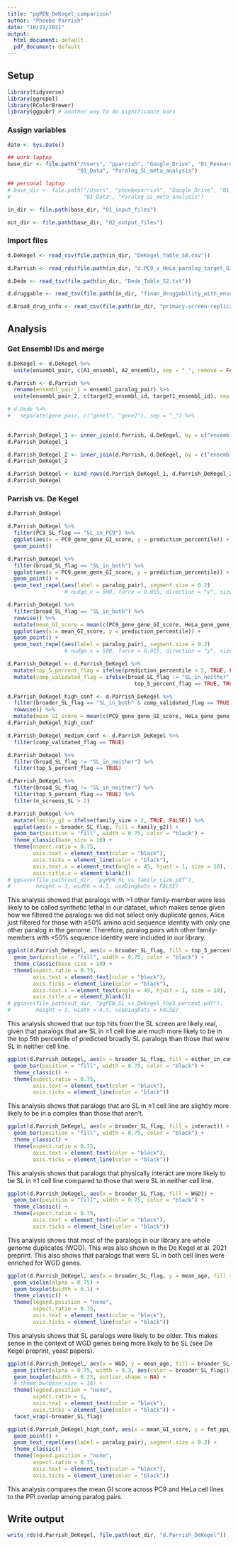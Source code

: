 ```yaml
---
title: "pgPEN_DeKegel_comparison"
author: "Phoebe Parrish"
date: "10/21/2021"
output:
  html_document: default
  pdf_document: default
---
```


## Setup

```r

library(tidyverse)
library(ggrepel)
library(RColorBrewer)
library(ggpubr) # another way to do significance bars

```


### Assign variables
```r

date <- Sys.Date()

## work laptop
base_dir <- file.path("/Users", "pparrish", "Google_Drive", "01_Research", "01_Projects", "01_Paralog_pgRNA",
                      "01_Data", "Paralog_SL_meta_analysis")

## personal laptop
# base_dir <- file.path("/Users", "phoebeparrish", "Google_Drive", "01_Research", "01_Projects", "01_Paralog_pgRNA",
#                       "01_Data", "Paralog_SL_meta_analysis")

in_dir <- file.path(base_dir, "01_input_files")

out_dir <- file.path(base_dir, "02_output_files")


```


### Import files

```r

d.DeKegel <- read_csv(file.path(in_dir, "DeKegel_Table_S8.csv"))

d.Parrish <- read_rds(file.path(in_dir, "d.PC9_v_HeLa_paralog_target_GI_wide_flag"))

d.Dede <- read_tsv(file.path(in_dir, "Dede_Table_S2.txt"))

d.druggable <- read_tsv(file.path(in_dir, "finan_druggability_with_ensembl_id.txt"))

d.Broad_drug_info <- read_csv(file.path(in_dir, "primary-screen-replicate-collapsed-treatment-info.csv"))

```

## Analysis

### Get Ensembl IDs and merge

```r

d.DeKegel <- d.DeKegel %>%
  unite(ensembl_pair, c(A1_ensembl, A2_ensembl), sep = "_", remove = FALSE) 

d.Parrish <- d.Parrish %>%
  rename(ensembl_pair_1 = ensembl_paralog_pair) %>%
  unite(ensembl_pair_2, c(target2_ensembl_id, target1_ensembl_id), sep = "_", remove = FALSE)

```

```r

# d.Dede %>%
#   separate(gene_pair, c("gene1", "gene2"), sep = "_") %>%
  

```


```r

d.Parrish_DeKegel_1 <- inner_join(d.Parrish, d.DeKegel, by = c("ensembl_pair_1" = "ensembl_pair"))
d.Parrish_DeKegel_1

d.Parrish_DeKegel_2 <- inner_join(d.Parrish, d.DeKegel, by = c("ensembl_pair_2" = "ensembl_pair"))
d.Parrish_DeKegel_2

d.Parrish_DeKegel <- bind_rows(d.Parrish_DeKegel_1, d.Parrish_DeKegel_2)
d.Parrish_DeKegel

```

### Parrish vs. De Kegel

```r

d.Parrish_DeKegel

d.Parrish_DeKegel %>%
  filter(PC9_SL_flag == "SL_in_PC9") %>%
  ggplot(aes(x = PC9_gene_gene_GI_score, y = prediction_percentile)) +
  geom_point()

d.Parrish_DeKegel %>%
  filter(broad_SL_flag == "SL_in_both") %>%
  ggplot(aes(x = PC9_gene_gene_GI_score, y = prediction_percentile)) +
  geom_point() +
  geom_text_repel(aes(label = paralog_pair), segment.size = 0.2) 
                  # nudge_x = 500, force = 0.015, direction = "y", size = 2)

d.Parrish_DeKegel %>%
  filter(broad_SL_flag == "SL_in_both") %>%
  rowwise() %>%
  mutate(mean_GI_score = mean(c(PC9_gene_gene_GI_score, HeLa_gene_gene_GI_score))) %>%
  ggplot(aes(x = mean_GI_score, y = prediction_percentile)) +
  geom_point() +
  geom_text_repel(aes(label = paralog_pair), segment.size = 0.2) 
                  # nudge_x = 500, force = 0.015, direction = "y", size = 2)

```

```r

d.Parrish_DeKegel <- d.Parrish_DeKegel %>%
  mutate(top_5_percent_flag = ifelse(prediction_percentile < 5, TRUE, FALSE)) %>%
  mutate(comp_validated_flag = ifelse(broad_SL_flag != "SL_in_neither" & 
                                        top_5_percent_flag == TRUE, TRUE, FALSE)) 

d.Parrish_DeKegel_high_conf <- d.Parrish_DeKegel %>%
  filter(broader_SL_flag == "SL_in_both" & comp_validated_flag == TRUE) %>%
  rowwise() %>%
  mutate(mean_GI_score = mean(c(PC9_gene_gene_GI_score, HeLa_gene_gene_GI_score)))
d.Parrish_DeKegel_high_conf

d.Parrish_DeKegel_medium_conf <- d.Parrish_DeKegel %>%
  filter(comp_validated_flag == TRUE)

```

```r

d.Parrish_DeKegel %>%
  filter(broad_SL_flag != "SL_in_neither") %>%
  filter(top_5_percent_flag == TRUE) 

d.Parrish_DeKegel %>%
  filter(broad_SL_flag != "SL_in_neither") %>%
  filter(top_5_percent_flag == TRUE) %>%
  filter(n_screens_SL > 2)

```


```r

d.Parrish_DeKegel %>%
  mutate(family_g2 = ifelse(family_size > 2, TRUE, FALSE)) %>%
  ggplot(aes(x = broader_SL_flag, fill = family_g2)) +
  geom_bar(position = "fill", width = 0.75, color = "black") +
  theme_classic(base_size = 10) +
  theme(aspect.ratio = 0.75,
        axis.text = element_text(color = "black"),
        axis.ticks = element_line(color = "black"),
        axis.text.x = element_text(angle = 45, hjust = 1, size = 10),
        axis.title.x = element_blank())
# ggsave(file.path(out_dir, "pgPEN_SL_vs_family_size.pdf"),
#        height = 3, width = 4.5, useDingbats = FALSE)

```

This analysis showed that paralogs with >1 other family-member were less likely to be called synthetic lethal in our dataset, which makes sense given how we filtered the paralogs: we did not select only duplicate genes, Alice just filtered for those with ≥50% amino acid sequence identity with only one other paralog in the genome. Therefore, paralog pairs wtih other family-members with <50% sequence identity were included in our library. 


```r

ggplot(d.Parrish_DeKegel, aes(x = broader_SL_flag, fill = top_5_percent_flag)) +
  geom_bar(position = "fill", width = 0.75, color = "black") +
  theme_classic(base_size = 10) +
  theme(aspect.ratio = 0.75,
        axis.text = element_text(color = "black"),
        axis.ticks = element_line(color = "black"),
        axis.text.x = element_text(angle = 45, hjust = 1, size = 10),
        axis.title.x = element_blank())
# ggsave(file.path(out_dir, "pgPEN_SL_vs_DeKegel_top5_percent.pdf"),
#        height = 3, width = 4.5, useDingbats = FALSE)

```

This analysis showed that our top hits from the SL screen are likely real, given that paralogs that are SL in ≥1 cell line are much more likely to be in the top 5th percentile of predicted broadly SL paralogs than those that were SL in neither cell line. 


```r

ggplot(d.Parrish_DeKegel, aes(x = broader_SL_flag, fill = either_in_complex)) +
  geom_bar(position = "fill", width = 0.75, color = "black") +
  theme_classic() +
  theme(aspect.ratio = 0.75,
        axis.text = element_text(color = "black"),
        axis.ticks = element_line(color = "black"))

```

This analysis shows that paralogs that are SL in ≥1 cell line are slightly more likely to be in a complex than those that aren't. 


```r

ggplot(d.Parrish_DeKegel, aes(x = broader_SL_flag, fill = interact)) +
  geom_bar(position = "fill", width = 0.75, color = "black") +
  theme_classic() +
  theme(aspect.ratio = 0.75,
        axis.text = element_text(color = "black"),
        axis.ticks = element_line(color = "black"))

```

This analysis shows that paralogs that physically interact are more likely to be SL in ≥1 cell line compared to those that were SL in neither cell line. 


```r

ggplot(d.Parrish_DeKegel, aes(x = broader_SL_flag, fill = WGD)) +
  geom_bar(position = "fill", width = 0.75, color = "black") +
  theme_classic() +
  theme(aspect.ratio = 0.75,
        axis.text = element_text(color = "black"),
        axis.ticks = element_line(color = "black"))

```

This analysis shows that most of the paralogs in our library are whole genome duplicates (WGD). This was also shown in the De Kegel et al. 2021 preprint. This also shows that paralogs that were SL in both cell lines were enriched for WGD genes. 


```r

ggplot(d.Parrish_DeKegel, aes(x = broader_SL_flag, y = mean_age, fill = broader_SL_flag)) +
  geom_violin(alpha = 0.75) + 
  geom_boxplot(width = 0.1) +
  theme_classic() +
  theme(legend.position = "none", 
        aspect.ratio = 0.75,
        axis.text = element_text(color = "black"),
        axis.ticks = element_line(color = "black"))

```

This analysis shows that SL paralogs were likely to be older. This makes sense in the context of WGD genes being more likely to be SL (see De Kegel preprint, yeast papers). 


```r

ggplot(d.Parrish_DeKegel, aes(x = WGD, y = mean_age, fill = broader_SL_flag)) +
  geom_jitter(alpha = 0.75, width = 0.3, aes(color = broader_SL_flag)) + 
  geom_boxplot(width = 0.25, outlier.shape = NA) +
  # theme_bw(base_size = 16) +
  theme(legend.position = "none", 
        aspect.ratio = 1,
        axis.text = element_text(color = "black"),
        axis.ticks = element_line(color = "black")) +
  facet_wrap(~broader_SL_flag)

```



```r

ggplot(d.Parrish_DeKegel_high_conf, aes(x = mean_GI_score, y = fet_ppi_overlap)) + 
  geom_point() +
  geom_text_repel(aes(label = paralog_pair), segment.size = 0.2) +
  theme_classic() +
  theme(legend.position = "none", 
        aspect.ratio = 0.75,
        axis.text = element_text(color = "black"),
        axis.ticks = element_line(color = "black"))

```

This analysis compares the mean GI score across PC9 and HeLa cell lines to the PPI overlap among paralog pairs.


## Write output
```r

write_rds(d.Parrish_DeKegel, file.path(out_dir, "d.Parrish_DeKegel"))

```





